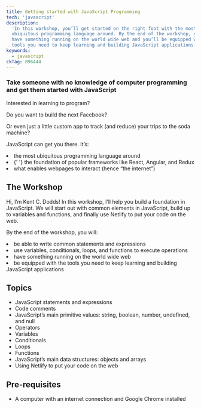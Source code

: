 ```yaml
---
title: Getting started with JavaScript Programming
tech: 'javascript'
description:
  'In this workshop, you’ll get started on the right foot with the most
  ubiquitous programming language around. By the end of the workshop, you’ll
  have something running on the world wide web and you’ll be equipped with the
  tools you need to keep learning and building JavaScript applications.'
keywords:
  - javascript
ckTag: 896444
---
```



### Take someone with no knowledge of computer programming and get them started with JavaScript

Interested in learning to program?

Do you want to build the next Facebook?

Or even just a little custom app to track (and reduce) your trips to the soda
machine?

JavaScript can get you there. It’s:

<List>
  <Li check>the most ubiquitous programming language around</Li>
  <Li check>
    {' '}
    the foundation of popular frameworks like React, Angular, and Redux
  </Li>
  <Li check> what enables webpages to interact (hence “the internet”)</Li>
</List>

## The Workshop

Hi, I’m Kent C. Dodds! In this workshop, I’ll help you build a foundation in
JavaScript. We will start out with common elements in JavaScript, build up to
variables and functions, and finally use Netlify to put your code on the web.

By the end of the workshop, you will:

<List>
  <Li check>be able to write common statements and expressions</Li>
  <Li check>
    use variables, conditionals, loops, and functions to execute operations
  </Li>
  <Li check>have something running on the world wide web</Li>
  <Li check>
    be equipped with the tools you need to keep learning and building JavaScript
    applications
  </Li>
</List>

## Topics

- JavaScript statements and expressions
- Code comments
- JavaScript’s main primitive values: string, boolean, number, undefined, and
  null
- Operators
- Variables
- Conditionals
- Loops
- Functions
- JavaScript’s main data structures: objects and arrays
- Using Netlify to put your code on the web

## Pre-requisites

- A computer with an internet connection and Google Chrome installed
